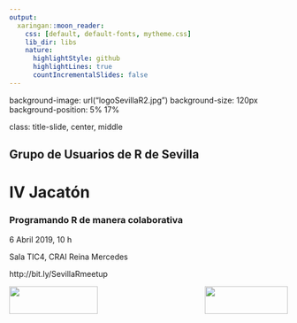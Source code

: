 ```yaml
---
output:
  xaringan::moon_reader:
    css: [default, default-fonts, mytheme.css]
    lib_dir: libs
    nature:
      highlightStyle: github
      highlightLines: true
      countIncrementalSlides: false
---
```



background-image: url("logoSevillaR2.jpg")
background-size: 120px
background-position: 5% 17%

class: title-slide, center, middle



## Grupo de Usuarios de R de Sevilla


# IV Jacatón


### Programando R de manera colaborativa


6 Abril 2019, 10 h


Sala TIC4, CRAI Reina Mercedes


http://bit.ly/SevillaRmeetup



<img align="left" src="logoRConsortium.png" height="50" width="160"/>
<img align="right" src="logoDSC.png" height="50" width="150"/>
